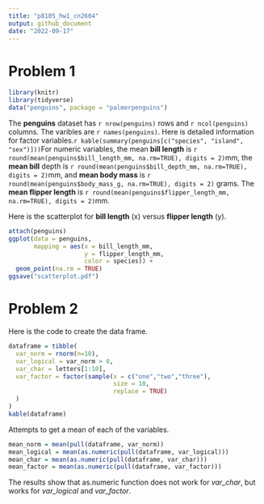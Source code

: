 ```yaml
---
title: "p8105_hw1_cn2604"
output: github_document
date: "2022-09-17"
---
```


# Problem 1

```r
library(knitr)
library(tidyverse)
data("penguins", package = "palmerpenguins")
```
The __penguins__ dataset has `r nrow(penguins)` rows and `r ncol(penguins)` columns.
The varibles are `r names(penguins)`. Here is detailed information for factor variables.`r kable(summary(penguins[c("species", "island", "sex")]))`For numeric variables, the mean __bill length__ is `r round(mean(penguins$bill_length_mm, na.rm=TRUE), digits = 2)`mm, the __mean bill__ depth is `r round(mean(penguins$bill_depth_mm, na.rm=TRUE), digits = 2)`mm, and __mean body mass__ is `r round(mean(penguins$body_mass_g, na.rm=TRUE), digits = 2)` grams.
The __mean flipper length__ is `r round(mean(penguins$flipper_length_mm, na.rm=TRUE), digits = 2)`mm. 

Here is the scatterplot for __bill length__ (x) versus __flipper length__ (y).
```r
attach(penguins)
ggplot(data = penguins, 
       mapping = aes(x = bill_length_mm, 
                     y = flipper_length_mm,
                     color = species)) +
  geom_point(na.rm = TRUE)
ggsave("scatterplot.pdf")
```
# Problem 2
Here is the code to create the data frame.
```r
dataframe = tibble(
  var_norm = rnorm(n=10),
  var_logical = var_norm > 0,
  var_char = letters[1:10],
  var_factor = factor(sample(x = c("one","two","three"), 
                             size = 10,
                             replace = TRUE)
  )
)
kable(dataframe)
```
Attempts to get a mean of each of the variables.
```r
mean_norm = mean(pull(dataframe, var_norm))
mean_logical = mean(as.numeric(pull(dataframe, var_logical)))
mean_char = mean(as.numeric(pull(dataframe, var_char)))
mean_factor = mean(as.numeric(pull(dataframe, var_factor)))
```
The results show that as.numeric function does not work for _var_char_, but works for _var_logical_ and _var_factor_. 

